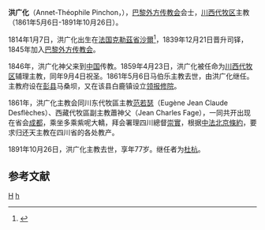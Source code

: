 {{Infobox Person
| name   = 洪廣化<br />Annet-Théophile Pinchon
| image     = 
| caption  = 巴黎外方傳教會傳教士
| birth_date  = 1814年1月7日
| birth_place = {{flagicon|France}}[[法国|法国]][[克勒茲省|克勒茲省]][[沙爾_(克勒茲省)|沙爾]]
| death_date  =1891年10月26日 
| death_place =
| title          =  
| spouse         =
| parents        =
| occupation     =传教士
}}
'''洪广化'''（Annet-Théophile Pinchon，{{bd|1814年|1月7日|1891年|10月26日}}），[[巴黎外方传教会|巴黎外方传教会]]会士，[[天主教成都教区|川西代牧区]]主教（1861年5月6日-1891年10月26日）。

1814年1月7日，洪广化出生在[[法国|法国]][[克勒茲省|克勒茲省]][[沙爾_(克勒茲省)|沙爾]]<ref>{{cite web | author= | publisher= | year= | url=http://www.catholic-hierarchy.org/bishop/bpinch.html | title=Bishop Annet-Théophile Pinchon | accessdate=2011-04-15 | archive-date=2021-01-22 | archive-url=https://web.archive.org/web/20210122165836/https://www.catholic-hierarchy.org/bishop/bpinch.html | dead-url=no }}</ref>，1839年12月21日晋升司铎，1845年加入[[巴黎外方传教会|巴黎外方传教会]]。

1846年，洪广化神父来到[[中国|中国]]传教。1859年4月23日，洪广化被任命为[[天主教成都教区|川西代牧区]]辅理主教，同年9月4日祝圣。1861年5月6日马伯乐主教去世，由洪广化继任。主教府设在[[彭县|彭县]]马桑坝，又在该县白鹿镇设立[[领报修院|领报修院]]。

1861年，洪广化主教会同川东代牧區主教[[范若瑟|范若瑟]]（Eugène Jean Claude Desflèches）、西藏代牧區副主教蕭神父（Jean Charles Fage），一同共开出现在省会[[成都|成都]]，乘坐多乘紫呢大轎，拜会署理四川總督[[崇實|崇實]]，根据[[中法北京條約|中法北京條約]]，要求归还天主教在四川省的各处教产。

1891年10月26日，洪广化主教去世，享年77岁。继任者为[[杜杭|杜杭]]。

==参考文献==
{{reflist}}

[[Category:在川天主教傳教士|H]]
[[Category:在华天主教传教士|h]]
